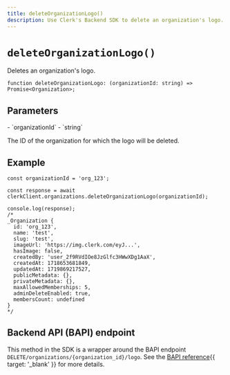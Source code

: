 ```yaml
---
title: deleteOrganizationLogo()
description: Use Clerk's Backend SDK to delete an organization's logo.
---
```


# `deleteOrganizationLogo()`

Deletes an organization's logo.

```tsx {{ prettier: false }}
function deleteOrganizationLogo: (organizationId: string) => Promise<Organization>;
```

## Parameters

<Properties>
  - `organizationId`
  - `string`

  The ID of the organization for which the logo will be deleted.
</Properties>

## Example

```tsx {{ prettier: false }}
const organizationId = 'org_123';

const response = await clerkClient.organizations.deleteOrganizationLogo(organizationId);

console.log(response);
/*
_Organization {
  id: 'org_123',
  name: 'test',
  slug: 'test',
  imageUrl: 'https://img.clerk.com/eyJ...',
  hasImage: false,
  createdBy: 'user_2f9RVdIOe8JzGlfc3HWwXDg1AaX',
  createdAt: 1718653681849,
  updatedAt: 1719869217527,
  publicMetadata: {},
  privateMetadata: {},
  maxAllowedMemberships: 5,
  adminDeleteEnabled: true,
  membersCount: undefined
}
*/
```

## Backend API (BAPI) endpoint

This method in the SDK is a wrapper around the BAPI endpoint `DELETE/organizations/{organization_id}/logo`. See the [BAPI reference](/docs/reference/backend-api/tag/Organizations#operation/DeleteOrganizationLogo){{ target: '_blank' }} for more details.
